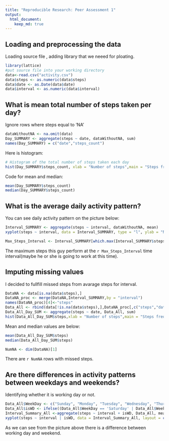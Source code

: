 ```yaml
---
title: "Reproducible Research: Peer Assessment 1"
output: 
  html_document:
    keep_md: true
---
```



## Loading and preprocessing the data
Loading source file , adding library that we neeed for ploating. 
```r
library(lattice)
#put source file into your working directory
data<-read.csv("activity.csv")
data$steps <- as.numeric(data$steps)
data$date <- as.Date(data$date)
data$interval <- as.numeric(data$interval)
```


## What is mean total number of steps taken per day?
Ignore rows where steps equal to 'NA'

```r
dataWithoutNA <- na.omit(data)
Day_SUMMARY <- aggregate(steps ~ date, dataWithoutNA, sum)
names(Day_SUMMARY) = c("date","steps_count")
```
Here is histogram:
```r
# Histogram of the total number of steps taken each day
hist(Day_SUMMARY$steps_count, xlab = "Number of steps",main = "Steps frequency")
```
Code for mean and median:
```r
mean(Day_SUMMARY$steps_count)
median(Day_SUMMARY$steps_count)
```

## What is the average daily activity pattern?
You can see daily activity pattern on the picture below:

```r
Interval_SUMMARY <- aggregate(steps ~ interval, dataWithoutNA, mean)
xyplot(steps ~ interval, data = Interval_SUMMARY, type = "l", ylab = "Number of steps")
```
```r
Max_Steps_Interval <- Interval_SUMMARY[which.max(Interval_SUMMARY$steps),1]
```

The maximum steps this guy perform at the `r Max_Steps_Interval` time interval(maybe he or she is going to work at this time).

## Imputing missing values
I decided to fullfill missed steps from avarage steps for interval. 
```r
DataNA <- data[is.na(data$steps),]
DataNA_proc <- merge(DataNA,Interval_SUMMARY,by = "interval")
names(DataNA_proc)[4]<-"steps"
Data_All <- rbind(data[!is.na(data$steps),],DataNA_proc[,c("steps","date","interval")])
Data_All_Day_SUM <- aggregate(steps ~ date, Data_All, sum)
hist(Data_All_Day_SUM$steps,xlab = "Number of steps",main = "Steps frequency")
```

Mean and median values are below:

```r
mean(Data_All_Day_SUM$steps)
median(Data_All_Day_SUM$steps)
```
```r
NumNA <- dim(DataNA)[1]
```
There are `r NumNA` rows with missed steps.


## Are there differences in activity patterns between weekdays and weekends?
Identifying whether it is working day or not.
```r
Data_All$WeekDay <- c("Sunday", "Monday", "Tuesday", "Wednesday", "Thursday","Friday", "Saturday")[as.POSIXlt(Data_All$date)$wday + 1]
Data_All$isWD <- ifelse((Data_All$WeekDay == 'Saturday' | Data_All$WeekDay == 'Sunday'),'weekend','weekday')
Interval_Summary_All <-aggregate(steps ~ interval + isWD, Data_All, mean)
xyplot(steps ~ interval | isWD, data = Interval_Summary_All, layout = c(1,2), type = "l", ylab = "Number of steps")
```
As we can see from the picture above there is a difference between working day and weekend.
